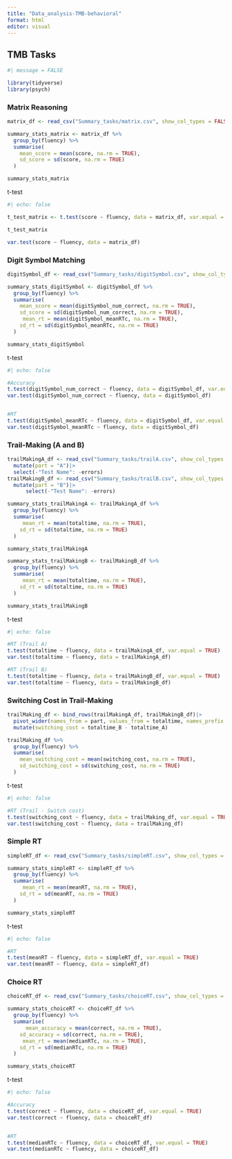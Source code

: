 ```yaml
---
title: "Data_analysis-TMB-behavioral"
format: html
editor: visual
---
```


## TMB Tasks

```r
#| message = FALSE

library(tidyverse)
library(psych)
```

### Matrix Reasoning

```r

matrix_df <- read_csv("Summary_tasks/matrix.csv", show_col_types = FALSE)

summary_stats_matrix <- matrix_df %>%
  group_by(fluency) %>%
  summarise(
    mean_score = mean(score, na.rm = TRUE),
    sd_score = sd(score, na.rm = TRUE)
  )

summary_stats_matrix
```

t-test

```r
#| echo: false

t_test_matrix <- t.test(score ~ fluency, data = matrix_df, var.equal = TRUE)

t_test_matrix

var.test(score ~ fluency, data = matrix_df)

```

### Digit Symbol Matching

```r

digitSymbol_df <- read_csv("Summary_tasks/digitSymbol.csv", show_col_types = FALSE)

summary_stats_digitSymbol <- digitSymbol_df %>%
  group_by(fluency) %>%
  summarise(
    mean_score = mean(digitSymbol_num_correct, na.rm = TRUE),
    sd_score = sd(digitSymbol_num_correct, na.rm = TRUE),
     mean_rt = mean(digitSymbol_meanRTc, na.rm = TRUE),
    sd_rt = sd(digitSymbol_meanRTc, na.rm = TRUE)
  )

summary_stats_digitSymbol
```

t-test

```r
#| echo: false

#Accuracy
t.test(digitSymbol_num_correct ~ fluency, data = digitSymbol_df, var.equal = TRUE)
var.test(digitSymbol_num_correct ~ fluency, data = digitSymbol_df)


#RT
t.test(digitSymbol_meanRTc ~ fluency, data = digitSymbol_df, var.equal = TRUE)
var.test(digitSymbol_meanRTc ~ fluency, data = digitSymbol_df)
```

### Trail-Making (A and B)

```r
trailMakingA_df <- read_csv("Summary_tasks/trailA.csv", show_col_types = FALSE)|>
  mutate(part = "A")|>
  select(-"Test Name": -errors)
trailMakingB_df <- read_csv("Summary_tasks/trailB.csv", show_col_types = FALSE)|>
  mutate(part = "B")|>
      select(-"Test Name": -errors)

summary_stats_trailMakingA <- trailMakingA_df %>%
  group_by(fluency) %>%
  summarise(
     mean_rt = mean(totaltime, na.rm = TRUE),
    sd_rt = sd(totaltime, na.rm = TRUE)
  )

summary_stats_trailMakingA

summary_stats_trailMakingB <- trailMakingB_df %>%
  group_by(fluency) %>%
  summarise(
     mean_rt = mean(totaltime, na.rm = TRUE),
    sd_rt = sd(totaltime, na.rm = TRUE)
  )

summary_stats_trailMakingB
```

t-test

```r
#| echo: false

#RT (Trail A)
t.test(totaltime ~ fluency, data = trailMakingA_df, var.equal = TRUE)
var.test(totaltime ~ fluency, data = trailMakingA_df)

#RT (Trail B)
t.test(totaltime ~ fluency, data = trailMakingB_df, var.equal = TRUE)
var.test(totaltime ~ fluency, data = trailMakingB_df)
```

### Switching Cost in Trail-Making

```r

trailMaking_df <- bind_rows(trailMakingA_df, trailMakingB_df)|>
  pivot_wider(names_from = part, values_from = totaltime, names_prefix = "totaltime_")|>
  mutate(switching_cost = totaltime_B - totaltime_A)

trailMaking_df %>%
  group_by(fluency) %>%
  summarise(
    mean_switching_cost = mean(switching_cost, na.rm = TRUE),
    sd_switching_cost = sd(switching_cost, na.rm = TRUE)
  )
```

t-test

```r
#| echo: false

#RT (Trail - Switch cost)
t.test(switching_cost ~ fluency, data = trailMaking_df, var.equal = TRUE)
var.test(switching_cost ~ fluency, data = trailMaking_df)
```

### Simple RT

```r
simpleRT_df <- read_csv("Summary_tasks/simpleRT.csv", show_col_types = FALSE)

summary_stats_simpleRT <- simpleRT_df %>%
  group_by(fluency) %>%
  summarise(
     mean_rt = mean(meanRT, na.rm = TRUE),
    sd_rt = sd(meanRT, na.rm = TRUE)
  )

summary_stats_simpleRT
```

t-test

```r
#| echo: false

#RT
t.test(meanRT ~ fluency, data = simpleRT_df, var.equal = TRUE)
var.test(meanRT ~ fluency, data = simpleRT_df)
```

### Choice RT

```r

choiceRT_df <- read_csv("Summary_tasks/choiceRT.csv", show_col_types = FALSE)

summary_stats_choiceRT <- choiceRT_df %>%
  group_by(fluency) %>%
  summarise(
      mean_accuracy = mean(correct, na.rm = TRUE),
    sd_accuracy = sd(correct, na.rm = TRUE),
     mean_rt = mean(medianRTc, na.rm = TRUE),
    sd_rt = sd(medianRTc, na.rm = TRUE)
  )

summary_stats_choiceRT
```

t-test

```r
#| echo: false

#Accuracy
t.test(correct ~ fluency, data = choiceRT_df, var.equal = TRUE)
var.test(correct ~ fluency, data = choiceRT_df)


#RT
t.test(medianRTc ~ fluency, data = choiceRT_df, var.equal = TRUE)
var.test(medianRTc ~ fluency, data = choiceRT_df)
```
